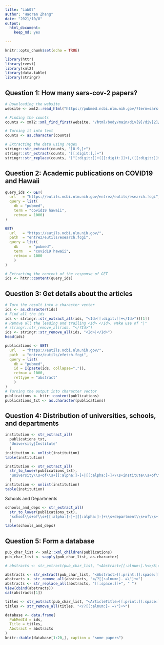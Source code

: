 ```yaml
---
title: "Lab07"
author: "Haoran Zhang"
date: "2021/10/8"
output: 
  html_document: 
    keep_md: yes
  
---
```


```r
knitr::opts_chunk$set(echo = TRUE)
```

```r
library(httr)
library(rvest)
library(xml2)
library(data.table)
library(stringr)
```


## Question 1: How many sars-cov-2 papers?
```r
# Downloading the website
website <- xml2::read_html("https://pubmed.ncbi.nlm.nih.gov/?term=sars-cov-2")

# Finding the counts
counts <- xml2::xml_find_first(website, "/html/body/main/div[9]/div[2]/div[2]/div[1]/span")

# Turning it into text
counts <- as.character(counts)

# Extracting the data using regex
stringr::str_extract(counts, "[0-9,]+")
stringr::str_extract(counts, "[[:digit:],]+")
stringr::str_replace(counts, "[^[:digit:]]+([[:digit:]]+),([[:digit:]]+)[^[:digit:]]+", "\\1\\2")
```

## Question 2: Academic publications on COVID19 and Hawaii
```r
query_ids <- GET(
  url   = "https://eutils.ncbi.nlm.nih.gov/entrez/eutils/esearch.fcgi",
  query = list(
    db = "pubmed",
    term = "covid19 hawaii",
    retmax = 1000)
)

GET(
  url   = "https://eutils.ncbi.nlm.nih.gov/",
  path  = "entrez/eutils/esearch.fcgi",
  query = list(
    db     = "pubmed",
    term   = "covid19 hawaii",
    retmax = 1000
    )
)

# Extracting the content of the response of GET
ids <- httr::content(query_ids)
```

## Question 3: Get details about the articles
```r
# Turn the result into a character vector
ids <- as.character(ids)
# Find all the ids 
ids <- stringr::str_extract_all(ids, "<Id>[[:digit:]]+</Id>")[[1]]
# Remove all the leading and trailing <Id> </Id>. Make use of "|"
# stringr::str_remove_all(ids, "</?Id>")
ids <- stringr::str_remove_all(ids, "<Id>|</Id>")
head(ids)
```

```r
publications <- GET(
  url   = "https://eutils.ncbi.nlm.nih.gov/",
  path  = "entrez/eutils/efetch.fcgi",
  query = list(
    db = "pubmed",
    id = I(paste(ids, collapse=",")),
    retmax = 1000,
    rettype = "abstract"
    )
)
# Turning the output into character vector
publications <- httr::content(publications)
publications_txt <- as.character(publications)
```

## Question 4: Distribution of universities, schools, and departments
```r
institution <- str_extract_all(
  publications_txt,
  "University|Institute"
  ) 
institution <- unlist(institution)
table(institution)
```

```r
institution <- str_extract_all(
  str_to_lower(publications_txt),
  "university\\s+of\\s+[[:alpha:]-]+|[[:alpha:]-]+\\s+institute\\s+of\\s+[[:alpha:]-]+"
  ) 
institution <- unlist(institution)
table(institution)
```
Schools and Departments
```r
schools_and_deps <- str_extract_all(
  str_to_lower(publications_txt),
  "school\\s+of\\s+[[:alpha:]-]+|[[:alpha:]-]+\\s+department\\s+of\\s+[[:alpha:]-]+"
  )
table(schools_and_deps)
```
## Question 5: Form a database
```r
pub_char_list <- xml2::xml_children(publications)
pub_char_list <- sapply(pub_char_list, as.character)

# abstracts <- str_extract(pub_char_list, "<Abstract>[[:alnum:].%<>/&|=+-]+</Abstract>")

abstracts <- str_extract(pub_char_list, "<Abstract>[[:print:][:space:]]+</Abstract>")
abstracts <- str_remove_all(abstracts, "</?[[:alnum:]- =\"]+>")
abstracts <- str_replace_all(abstracts, "[[:space:]]+", " ")
View(cbind(abstracts))
cat(abstracts[1])
```


```r
titles <- str_extract(pub_char_list, "<ArticleTitle>[[:print:][:space:]]+</ArticleTitle>")
titles <- str_remove_all(titles, "</?[[:alnum:]- =\"]+>")
```

```r
database <- data.frame(
  PubMedId = ids,
  Title = titles,
  Abstract = abstracts
)
knitr::kable(database[1:20,], caption = "some papers")
```



